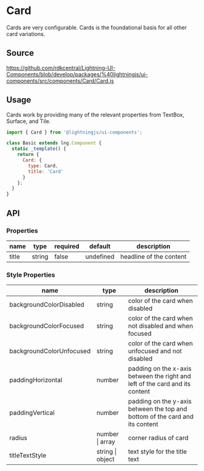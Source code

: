 ﻿<!--
  Copyright 2023 Comcast Cable Communications Management, LLC

  Licensed under the Apache License, Version 2.0 (the "License");
  you may not use this file except in compliance with the License.
  You may obtain a copy of the License at

  http://www.apache.org/licenses/LICENSE-2.0

  Unless required by applicable law or agreed to in writing, software
  distributed under the License is distributed on an "AS IS" BASIS,
  WITHOUT WARRANTIES OR CONDITIONS OF ANY KIND, either express or implied.
  See the License for the specific language governing permissions and
  limitations under the License.

  SPDX-License-Identifier: Apache-2.0
-->


# Card

Cards are very configurable. Cards is the foundational basis for all other card variations.

## Source

https://github.com/rdkcentral/Lightning-UI-Components/blob/develop/packages/%40lightningjs/ui-components/src/components/Card/Card.js

## Usage

Cards work by providing many of the relevant properties from TextBox, Surface, and Tile.

```js
import { Card } from '@lightningjs/ui-components';

class Basic extends lng.Component {
  static _template() {
    return {
      Card: {
        type: Card,
        title: 'Card'
      }
    };
  }
}
```

<Canvas>
  <Story id="tiles-cards-card--card" />
</Canvas>

## API

### Properties

| name  | type   | required | default   | description             |
| ----- | ------ | -------- | --------- | ----------------------- |
| title | string | false    | undefined | headline of the content |

### Style Properties

| name                     | type             | description                                                                  |
| ------------------------ | ---------------- | ---------------------------------------------------------------------------- |
| backgroundColorDisabled  | string           | color of the card when disabled                                              |
| backgroundColorFocused   | string           | color of the card when not disabled and when focused                         |
| backgroundColorUnfocused | string           | color of the card when unfocused and not disabled                            |
| paddingHorizontal        | number           | padding on the x-axis between the right and left of the card and its content |
| paddingVertical          | number           | padding on the y-axis between the top and bottom of the card and its content |
| radius                   | number \| array  | corner radius of card                                                        |
| titleTextStyle           | string \| object | text style for the title text                                                |
